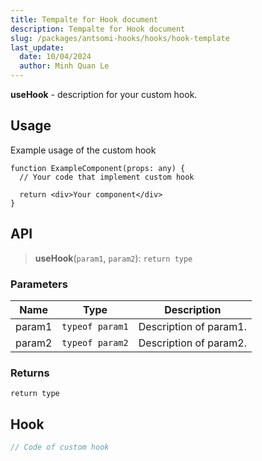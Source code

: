 ```yaml
---
title: Tempalte for Hook document
description: Tempalte for Hook document
slug: /packages/antsomi-hooks/hooks/hook-template
last_update:
  date: 10/04/2024
  author: Minh Quan Le
---
```


**useHook** - description for your custom hook.

## Usage

Example usage of the custom hook

```tsx
function ExampleComponent(props: any) {
  // Your code that implement custom hook

  return <div>Your component</div>
}
```

## API

> **useHook**(`param1`, `param2`): `return type`

### Parameters

| Name   | Type            | Description            |
| ------ | --------------- | ---------------------- |
| param1 | `typeof param1` | Description of param1. |
| param2 | `typeof param2` | Description of param2. |

### Returns

`return type`

## Hook

```ts
// Code of custom hook
```
